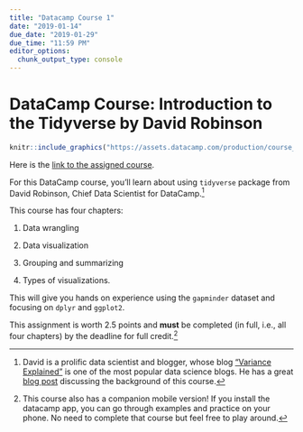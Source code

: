 ```yaml
---
title: "Datacamp Course 1"
date: "2019-01-14"
due_date: "2019-01-29"
due_time: "11:59 PM"
editor_options: 
  chunk_output_type: console
---
```


# DataCamp Course: Introduction to the Tidyverse by David Robinson

```r
knitr::include_graphics("https://assets.datacamp.com/production/course_4914/shields/original/shield_image_course_4914_20180824-15-gt3h0p?1535132842")
```

Here is the [link to the assigned course](https://www.datacamp.com/enterprise/dsba5122-visual-analytics-58036aae-d5c5-424e-aa2a-eab645c8a12a/assignments/40873).

For this DataCamp course, you'll learn about using `tidyverse` package from David Robinson, Chief Data Scientist for DataCamp.^[David is a prolific data scientist and blogger, whose blog ["Variance Explained"](http://varianceexplained.org/) is one of the most popular data science blogs. He has a great [blog post](http://varianceexplained.org/r/intro-tidyverse/) discussing the background of this course.]

This course has four chapters:

1. Data wrangling

2. Data visualization

3. Grouping and summarizing

4. Types of visualizations.

This will give you hands on experience using the `gapminder` dataset and focusing on `dplyr` and `ggplot2`.

This assignment is worth 2.5 points and **must** be completed (in full, i.e., all four chapters) by the deadline for full credit.^[This course also has a companion mobile version! If you install the datacamp app, you can go through examples and practice on your phone. No need to complete that course but feel free to play around.]
